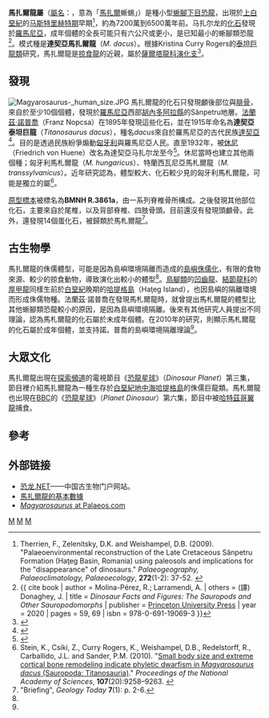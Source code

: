 {{noteTA
|1=zh-hans:特兰西瓦尼亚; zh-hk:外西凡尼亞; zh-tw:外西凡尼亞;
}}
{{Automatic Taxobox
| taxon = Magyarosaurus
| fossil_range = [[马斯垂克阶|马斯垂克阶]], {{fossil_range|71|66}}
| image =Magyarosaurus sp - scapula.jpg
| image_caption = 馬札爾龍的[[肩胛骨|肩胛骨]]
| authority = [[休尼|Von Huene]], 1932
| type_species = '''達契亞馬扎爾龍<br>''Magyarosaurus dacus'''''
| type_species_authority = ([[法蘭茲·諾普喬|Nopcsa]], 1915 [原为[[泰坦巨龙|Titanosaurus]] dacus])
| subdivision_ranks = 其他[[物種|物種]]
| subdivision =
*'''?匈牙利馬扎爾龍 ''M. hungaricus''''' <small>von Huene, 1932</small>
|synonyms =
*'''特兰西瓦尼亚马扎尔龙 ''M. transsylvanicus'''''<small> von Huene, 1932</small>}}

'''馬扎爾龍屬'''（[[學名|屬名]]：{{lang|la|''Magyarosaurus''}}，意為「[[馬扎爾人|馬扎爾]]蜥蜴」）是種小型[[蜥腳下目|蜥腳下目]][[恐龍|恐龍]]，出現於[[上白堊紀|上白堊紀]]的[[马斯特里赫特期|马斯特里赫特期]]早期<ref name=therrienetal2009>Therrien, F., Zelenitsky, D.K. and Weishampel, D.B. (2009). "Palaeoenvironmental reconstruction of the Late Cretaceous Sânpetru Formation (Haţeg Basin, Romania) using paleosols and implications for the "disappearance" of dinosaurs." ''Palaeogeography, Palaeoclimatology, Palaeoecology'', '''272'''(1-2): 37-52. {{doi|10.1016/j.palaeo.2008.10.023}}</ref>，約為7200萬到6500萬年前。马扎尔龙的[[化石|化石]]發現於[[羅馬尼亞|羅馬尼亞]]，成年個體的全長可能只有六公尺或更小，是已知最小的蜥腳類恐龍<ref name = Molina-Pérez>{{ cite book | author = Molina-Pérez, R.; Larramendi, A. | others = (譯) Donaghey, J. | title = 
''Dinosaur Facts and Figures: The Sauropods and Other Sauropodomorphs'' | publisher = [[Princeton_University_Press|Princeton University Press]] | year = 2020 | pages = 59, 69 | isbn = 978-0-691-19069-3 }}</ref>。模式種是'''達契亞馬扎爾龍'''（''M. dacus''）。根據Kristina Curry Rogers的[[泰坦巨龍類|泰坦巨龍類]]研究，馬扎爾龍是[[掠食龍|掠食龍]]的近親，屬於[[薩爾塔龍科|薩爾塔龍科]][[演化支|演化支]]<ref name=kr2005>{{Cite book|author=Kristina Curry Rogers|chapter=Titanosauria: A phylogenetic Overview|editor=Kristina Curry Rogers and Jeffrey A. Wilson, (eds)|year=2005|title=The Sauropods: Evolution and Paleobiology|publisher=University of California Press|location=Berkeley|id=ISBN 978-0-520-24623-2}}</ref>。

==發現==
[[File:Magyarosaurus-_human_size.JPG|thumb]]
馬扎爾龍的化石只發現顱後部位與[[腓骨|腓骨]]，來自於至少10個個體，發現於[[羅馬尼亞|羅馬尼亞]]西部[[胡內多阿拉縣|胡內多阿拉縣]]的Sânpetru地層。[[法蘭茲·諾普喬|法蘭茲·諾普喬]]（Franz Nopcsa）在1895年發現這些化石，並在1915年命名為'''達契亞泰坦巨龍'''（''Titanosaurus dacus''），種名''dacus''來自於羅馬尼亞的古代民族[[達契亞|達契亞]]<ref name=nf1915>{{Cite journal|title=Die Dinosaurier der siebenburgischen Landesteile Ungarns. Mitteil|author=Nopcsa, F. JB. K.|journal=Ungar. Geol. Reichsanst.|volume=23|pages=1-26|year=1915}}</ref>。目的是透過民族紛爭煽動[[匈牙利|匈牙利]]與羅馬尼亞人民。直至1932年，被[[休尼|休尼]]（Friedrich von Huene）改名為達契亞马扎尔龙至今<ref name=vh1932>{{Cite journal|title=Die fossile Reptil-Ordnung Saurischia, ihre Entwicklung und Geschichte|author=Huene, F. von|journal=Monog. Geol. Pal.|volume=4|issue=1|pages=pts. 1 and 2, viii +361 pp|year=1932}}</ref>。休尼當時也建立其他兩個種；匈牙利馬札爾龍（''M. hungaricus''）、特蘭西瓦尼亞馬札爾龍（''M. transsylvanicus''）。近年研究認為，體型較大、化石較少見的匈牙利馬札爾龍，可能是獨立的屬<ref name=dwarfism>Stein, K., Csiki, Z., Curry Rogers, K., Weishampel, D.B., Redelstorff, R., Carballido, J.L. and Sander, P.M. (2010). "[http://www.pnas.org/content/107/20/9258.full.pdf+html Small body size and extreme cortical bone remodeling indicate phyletic dwarfism in ''Magyarosaurus dacus'' (Sauropoda: Titanosauria)]." ''Proceedings of the National Academy of Sciences'', '''107'''(20):9258–9263. {{doi|10.1073/pnas.1000781107}}</ref>。

[[原型標本|原型標本]]被標名為'''BMNH R.3861a'''，由一系列脊椎骨所構成。之後發現其他部位化石，主要來自於尾椎，以及背部脊椎、四肢骨頭。目前還沒有發現頭顱骨。此外，還發現14個蛋化石，被歸類於馬札爾龍<ref>"Briefing", ''Geology Today'' '''7'''(1): p. 2-6.</ref>。

==古生物學==
馬扎爾龍的侏儒體型，可能是因為島嶼環境隔離而造成的[[島嶼侏儒化|島嶼侏儒化]]，有限的食物來源、較少的掠食動物，導致演化出較小的體型<ref name=dwarfism/>。[[鳥腳類|鳥腳類]]的[[凹齒龍|凹齒龍]]、[[結節龍科|結節龍科]]的[[厚甲龍|厚甲龍]]同樣生前於[[白堊紀|白堊紀]]晚期的[[哈提格島|哈提格島]]（Haţeg Island），也因島嶼的隔離環境而形成侏儒物種。法蘭茲·諾普喬在發現馬札爾龍時，就曾提出馬札爾龍的體型比其他蜥腳類恐龍較小的原因，是因為島嶼環境隔離。後來有其他研究人員提出不同理論，認為馬札爾龍的化石屬於未成年個體。在2010年的研究，則顯示馬札爾龍的化石屬於成年個體，並支持諾。普喬的島嶼環境隔離理論<ref name=dwarfism/>。

==大眾文化==
馬扎爾龍出現在[[探索頻道|探索頻道]]的電視節目《[[恐龍星球|恐龍星球]]》（''Dinosaur Planet''）第三集，節目裡介紹馬扎爾龍為一種生存於[[白堊紀|白堊紀]][[地中海|地中海]][[哈提格島|哈提格島]]的侏儒巨龍類。馬札爾龍也出現在[[BBC|BBC]]的《[[恐龍星球|恐龍星球]]》（''Planet Dinosaur''）第六集，節目中被[[哈特茲哥翼龍|哈特茲哥翼龍]]捕食。

==參考==
{{reflist}}

==外部链接==
*[https://web.archive.org/web/20170527222928/http://dinosaur.net.cn/ 恐龙.NET]——中国古生物门户网站。
*[https://web.archive.org/web/20070927223656/http://www.dinoruss.org/de_4/5a6da01.htm 馬扎爾龍的基本數據]
*[https://web.archive.org/web/20080615211132/http://www.palaeos.com/Vertebrates/Units/330Sauropodomorpha/330.600.html#Magyarosaurus ''Magyarosaurus'' at Palaeos.com]
{{蜥腳形亞目}}
{{Taxonbar|from=Q132556}}

[[Category:下白堊紀恐龍|M]]
[[Category:歐洲恐龍|M]]
[[Category:泰坦巨龍類|M]]